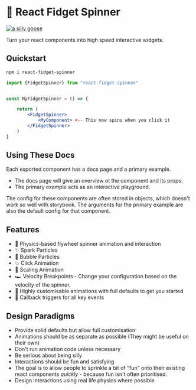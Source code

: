 
<Meta title="Welcome" />

# 🪿 React Fidget Spinner

[![a silly goose](https://i.giphy.com/media/v1.Y2lkPTc5MGI3NjExMXFtdWc1eDVxcGd6dzMzbTI2ejV5bm1nbXZqa2w2cDRlM3VnZDZzeSZlcD12MV9pbnRlcm5hbF9naWZfYnlfaWQmY3Q9Zw/p00fPNBjCUAKqogAyr/giphy.gif)](#)

Turn your react components into high speed interactive widgets.

## Quickstart

```bash
npm i react-fidget-spinner
```

```jsx
import {FidgetSpinner} from "react-fidget-spinner"


const MyFidgetSpinner = () => {

    return (
        <FidgetSpinner>
            <MyComponent> <-- This now spins when you click it
        </FidgetSpinner>
    )
}
```

## Using These Docs

Each exported component has a docs page and a primary example.

- The docs page will give an overview ot the component and its props.
- The primary example acts as an interactive playground.

The config for these components are often stored in objects, which doesn't work so well with storybook.
The arguments for the primary example are also the default config for that component.


## Features

- 🎡 Physics-based flywheel spinner animation and interaction
- ✨ Spark Particles
- 🫧 Bubble Particles
- 💥 Click Animation
- 🦣 Scaling Animation
- 🏎️ Velocity Breakpoints - Change your configuration based on the velocity of the spinner.
- 🎨 Highly customisable animations with full defaults to get you started
- 🔫 Callback triggers for all key events


## Design Paradigms

- Provide solid defaults but allow full customisation
- Animations should be as separate as possible (They might be useful on their own)
- Don't run animation code unless necessary
- Be serious about being silly
- Interactions should be fun and satisfying
- The goal is to allow people to sprinkle a bit of "fun" onto their existing react components _quickly_ - because fun isn't often prioritised.
- Design interactions using real life physics where possible




